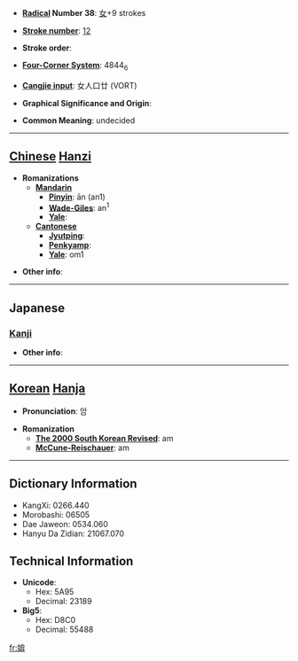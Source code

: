 * '''[[Wiktionary:Chinese radical index| Radical]] Number 38''': [[Wiktionary:Chinese radical index 女|女]]+9 strokes

* '''[[Wiktionary:Chinese total strokes index|Stroke number]]''': [[Wiktionary:Chinese total strokes index 12|12]]

* '''Stroke order''': 

* '''[[Wiktionary:Chinese four corner index|Four-Corner System]]''': 4844<sub>6</sub>

* '''[[Wiktionary:Chinese Cangjie index|Cangjie input]]''': 女人口廿 (VORT)

* '''Graphical Significance and Origin''': 

* '''Common Meaning''': undecided

----

== [[Chinese]] [[Hanzi]] ==

* '''Romanizations'''
** '''[[Mandarin]]'''
*** '''[[Pinyin]]''': ān (an1)
*** '''[[Wade-Giles]]''': an<sup>1</sup>
*** '''[[Yale]]''': 
** '''[[Cantonese]]'''
*** '''[[Jyutping]]''':
*** '''[[Penkyamp]]''': 
*** '''[[Yale]]''': om1

* '''Other info''': 

----

==Japanese==
===[[Kanji]]===
{{kanji|on readings=[[えん]] (en), [[あん]] (an), [[おん]] (on), [[おう]] (ō)|kun readings=}}

* '''Other info''':  

----

== [[Korean]] [[Hanja]] ==

* '''Pronunciation''': 암

* '''Romanization'''
** '''[[The 2000 South Korean Revised Romanization|The 2000 South Korean Revised]]''': am
** '''[[McCune-Reischauer]]''': am

----

== Dictionary Information ==

* KangXi: 0266.440
* Morobashi: 06505
* Dae Jaweon: 0534.060
* Hanyu Da Zidian: 21067.070

== Technical Information ==

* '''Unicode''':
** Hex: 5A95
** Decimal: 23189
* '''Big5''':
** Hex: D8C0
** Decimal: 55488

[[fr:媕]]